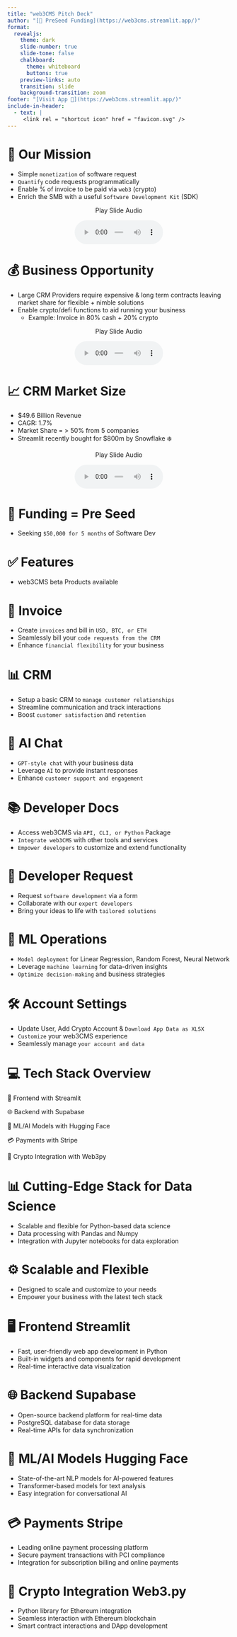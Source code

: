 ---
title: "web3CMS Pitch Deck"
author: "[🌱 PreSeed Funding](https://web3cms.streamlit.app/)"
format:
  revealjs: 
    theme: dark
    slide-number: true
    slide-tone: false
    chalkboard: 
      theme: whiteboard
      buttons: true
    preview-links: auto
    transition: slide
    background-transition: zoom
footer: "[Visit App 🚝](https://web3cms.streamlit.app/)"
include-in-header:
  - text: |
     <link rel = "shortcut icon" href = "favicon.svg" />
---

# 📑 Our Mission

-   Simple `monetization` of software request
-   `Quantify` code requests programmatically
-   Enable % of invoice to be paid via `web3` (crypto)
-   Enrich the SMB with a useful `Software Development Kit` (SDK)

<div style="text-align: center;">
  <p style="font-size: 14px;">Play Slide Audio</p>
  <audio controls style="width: 200px;">
    <source src="our_mission.mp3" type="audio/mpeg">
    Your browser does not support the audio element.
  </audio>
</div>

# 💰 Business Opportunity

-   Large CRM Providers require expensive & long term contracts leaving market share for flexible + nimble solutions 
-   Enable crypto/defi functions to aid running your business 
    -   Example: Invoice in 80% cash + 20% crypto
    
<div style="text-align: center;">
  <p style="font-size: 14px;">Play Slide Audio</p>
  <audio controls style="width: 200px;">
    <source src="bus_op.mp3" type="audio/mpeg">
    Your browser does not support the audio element.
  </audio>
</div>

# 📈 CRM Market Size

-   \$49.6 Billion Revenue
-   CAGR: 1.7%
-   Market Share = \> 50% from 5 companies
-   Streamlit recently bought for \$800m by Snowflake ❄️

<div style="text-align: center;">
  <p style="font-size: 14px;">Play Slide Audio</p>
  <audio controls style="width: 200px;">
    <source src="crm_size.mp3" type="audio/mpeg">
    Your browser does not support the audio element.
  </audio>
</div>

# 🚀 Funding = Pre Seed

-   Seeking `$50,000 for 5 months` of Software Dev

# ✅ Features

-   web3CMS beta Products available

# 📑 Invoice

-   Create `invoices` and bill in `USD, BTC, or ETH`
-   Seamlessly bill your `code requests from the CRM`
-   Enhance `financial flexibility` for your business

# 📊 CRM

-   Setup a basic CRM to `manage customer relationships`
-   Streamline communication and track interactions
-   Boost `customer satisfaction` and `retention`

# 💬 AI Chat

-   `GPT-style chat` with your business data
-   Leverage `AI` to provide instant responses
-   Enhance `customer support and engagement`

# 📚 Developer Docs

-   Access web3CMS via `API, CLI, or Python` Package
-   `Integrate web3CMS` with other tools and services
-   `Empower developers` to customize and extend functionality

# 🚀 Developer Request

-   Request `software development` via a form
-   Collaborate with our `expert developers`
-   Bring your ideas to life with `tailored solutions`

# 👾 ML Operations

-   `Model deployment` for Linear Regression, Random Forest, Neural Network
-   Leverage `machine learning` for data-driven insights
-   `Optimize decision-making` and business strategies

# 🛠️ Account Settings

-   Update User, Add Crypto Account & `Download App Data as XLSX`
-   `Customize` your web3CMS experience
-   Seamlessly manage `your account and data`

# 💻 Tech Stack Overview

🎈 Frontend with Streamlit

🌐 Backend with Supabase

🤖 ML/AI Models with Hugging Face

💳 Payments with Stripe

🚀 Crypto Integration with Web3py

# 📊 Cutting-Edge Stack for Data Science

-   Scalable and flexible for Python-based data science
-   Data processing with Pandas and Numpy
-   Integration with Jupyter notebooks for data exploration

# ⚙️ Scalable and Flexible

-   Designed to scale and customize to your needs
-   Empower your business with the latest tech stack

# 🖥️ Frontend Streamlit 

-   Fast, user-friendly web app development in Python
-   Built-in widgets and components for rapid development
-   Real-time interactive data visualization

# 🌐 Backend Supabase

-   Open-source backend platform for real-time data
-   PostgreSQL database for data storage
-   Real-time APIs for data synchronization

# 🤖 ML/AI Models Hugging Face

-   State-of-the-art NLP models for AI-powered features
-   Transformer-based models for text analysis
-   Easy integration for conversational AI

# 💳 Payments Stripe

-   Leading online payment processing platform
-   Secure payment transactions with PCI compliance
-   Integration for subscription billing and online payments

# 🌚 Crypto Integration Web3.py

-   Python library for Ethereum integration
-   Seamless interaction with Ethereum blockchain
-   Smart contract interactions and DApp development
